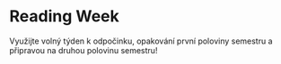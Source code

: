 # Reading Week

::: {.callout-tip}
Využijte volný týden k odpočinku, opakování první poloviny semestru a připravou na druhou polovinu semestru!
:::